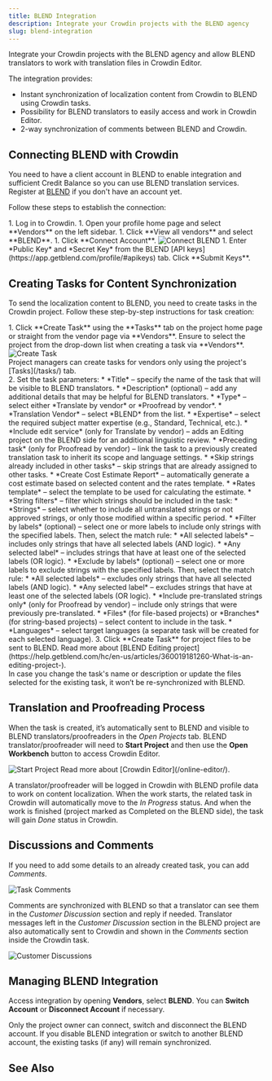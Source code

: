 ```yaml
---
title: BLEND Integration
description: Integrate your Crowdin projects with the BLEND agency
slug: blend-integration
---
```



Integrate your Crowdin projects with the BLEND agency and allow BLEND translators to work with translation files in Crowdin Editor.

The integration provides:

- Instant synchronization of localization content from Crowdin to BLEND using Crowdin tasks.
- Possibility for BLEND translators to easily access and work in Crowdin Editor.
- 2-way synchronization of comments between BLEND and Crowdin.

## Connecting BLEND with Crowdin

You need to have a client account in BLEND to enable integration and sufficient Credit Balance so you can use BLEND translation services. Register at [BLEND](https://app.getblend.com/auth/register) if you don't have an account yet.

Follow these steps to establish the connection:

<Steps>
  1. Log in to Crowdin.
  1. Open your profile home page and select **Vendors** on the left sidebar.
  1. Click **View all vendors** and select **BLEND**.
  1. Click **Connect Account**. <Image src={blendConnect} alt="Connect BLEND" />
  1. Enter *Public Key* and *Secret Key* from the BLEND [API keys](https://app.getblend.com/profile/#apikeys) tab. Click **Submit Keys**.
</Steps>

## Creating Tasks for Content Synchronization

To send the localization content to BLEND, you need to create tasks in the Crowdin project. Follow these step-by-step instructions for task creation:

<Steps>
  1. Click **Create Task** using the **Tasks** tab on the project home page or straight from the vendor page via **Vendors**. Ensure to select the project from the drop-down list when creating a task via **Vendors**.
      <Image src={blendCreateTask} alt="Create Task" />
      <Aside>Project managers can create tasks for vendors only using the project's [Tasks](/tasks/) tab.</Aside>
  2. Set the task parameters:
      * *Title* &ndash; specify the name of the task that will be visible to BLEND translators.
      * *Description* (optional) &ndash; add any additional details that may be helpful for BLEND translators.
      * *Type* &ndash; select either *Translate by vendor* or *Proofread by vendor*.
      * *Translation Vendor* &ndash; select *BLEND* from the list.
      * *Expertise* &ndash; select the required subject matter expertise (e.g., Standard, Technical, etc.).
      * *Include edit service* (only for Translate by vendor) &ndash; adds an Editing project on the BLEND side for an additional linguistic review.
      * *Preceding task* (only for Proofread by vendor) &ndash; link the task to a previously created translation task to inherit its scope and language settings.
      * *Skip strings already included in other tasks* &ndash; skip strings that are already assigned to other tasks.
      * *Create Cost Estimate Report* &ndash; automatically generate a cost estimate based on selected content and the rates template.
        * *Rates template* &ndash; select the template to be used for calculating the estimate.
      * *String filters* &ndash; filter which strings should be included in the task:
        * *Strings* &ndash; select whether to include all untranslated strings or not approved strings, or only those modified within a specific period.
        * *Filter by labels* (optional) &ndash; select one or more labels to include only strings with the specified labels. Then, select the match rule:
          * *All selected labels* &ndash; includes only strings that have all selected labels (AND logic).
          * *Any selected label* &ndash; includes strings that have at least one of the selected labels (OR logic).
        * *Exclude by labels* (optional) &ndash; select one or more labels to exclude strings with the specified labels. Then, select the match rule:
          * *All selected labels* &ndash; excludes only strings that have all selected labels (AND logic).
          * *Any selected label* &ndash; excludes strings that have at least one of the selected labels (OR logic).
        * *Include pre-translated strings only* (only for Proofread by vendor) &ndash; include only strings that were previously pre-translated.
      * *Files* (for file-based projects) or *Branches* (for string-based projects) &ndash; select content to include in the task.
      * *Languages* &ndash; select target languages (a separate task will be created for each selected language).
  3. Click **Create Task** for project files to be sent to BLEND.
</Steps>

<ReadMore>
  Read more about [BLEND Editing project](https://help.getblend.com/hc/en-us/articles/360019181260-What-is-an-editing-project-).
</ReadMore>

<Aside type="caution">
  In case you change the task's name or description or update the files selected for the existing task, it won’t be re-synchronized with BLEND.
</Aside>

## Translation and Proofreading Process

When the task is created, it’s automatically sent to BLEND and visible to BLEND translators/proofreaders in the *Open Projects* tab. BLEND translator/proofreader will need to **Start Project** and then use the **Open Workbench** button to access Crowdin Editor.

<Image src={blendStartProject} alt="Start Project" />

<ReadMore>
  Read more about [Crowdin Editor](/online-editor/).
</ReadMore>

A translator/proofreader will be logged in Crowdin with BLEND profile data to work on content localization. When the work starts, the related task in Crowdin will automatically move to the *In Progress* status. And when the work is finished (project marked as Completed on the BLEND side), the task will gain *Done* status in Crowdin.

## Discussions and Comments

If you need to add some details to an already created task, you can add *Comments*.

<Image src={blendTaskComments} alt="Task Comments" />

Comments are synchronized with BLEND so that a translator can see them in the *Customer Discussion* section and reply if needed. Translator messages left in the *Customer Discussion* section in the BLEND project are also automatically sent to Crowdin and shown in the *Comments* section inside the Crowdin task.

<Image src={blendCustomerDiscussions} alt="Customer Discussions" />

## Managing BLEND Integration

Access integration by opening **Vendors**, select **BLEND**. You can **Switch Account** or **Disconnect Account** if necessary.

<Aside>
  Only the project owner can connect, switch and disconnect the BLEND account. If you disable BLEND integration or switch to another BLEND account, the existing tasks (if any) will remain synchronized.
</Aside>

## See Also

<CardGrid>
  <LinkCard
    title="Tasks"
    description="Create and assign tasks for translating or proofreading content."
    href="/tasks/"
  />
  <LinkCard
    title="Ordering Professional Translations"
    description="Order professional translations from vendors directly in Crowdin."
    href="/ordering-professional-translations/"
  />
</CardGrid>
